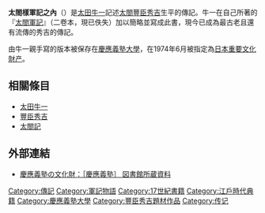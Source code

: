 '''太閤樣軍記之內'''（{{Jpn|j=大かうさまくんきのうち|hg=たいこうさまぐんきのうち|rm=Taikōsamagunkonouchi}}）是[[太田牛一|太田牛一]]記述[[太閤|太閤]][[豐臣秀吉|豐臣秀吉]]生平的傳記。牛一在自己所著的『[[太閤軍記|太閤軍記]]』（二卷本，現已佚失）加以簡略並寫成此書，現今已成為最古老且還有流傳的秀吉的傳記。

由牛一親手寫的版本被保存在[[慶應義塾大學|慶應義塾大學]]，在1974年6月被指定為[[日本文化财产|日本重要文化財产]]。

== 相關條目 ==
*[[太田牛一|太田牛一]]
*[[豐臣秀吉|豐臣秀吉]]
*[[太閤記|太閤記]]

== 外部連結 ==
*[https://web.archive.org/web/20150101105526/http://www.keio.ac.jp/ja/contents/history_topics/2.html#prg2 慶應義塾の文化財：［慶應義塾］ 図書館所蔵資料]

{{japan-stub}}

[[Category:傳記|Category:傳記]]
[[Category:軍記物語|Category:軍記物語]]
[[Category:17世紀書籍|Category:17世紀書籍]]
[[Category:江戶時代典籍|Category:江戶時代典籍]]
[[Category:慶應義塾大學|Category:慶應義塾大學]]
[[Category:豐臣秀吉題材作品|Category:豐臣秀吉題材作品]]
[[Category:传记|Category:传记]]